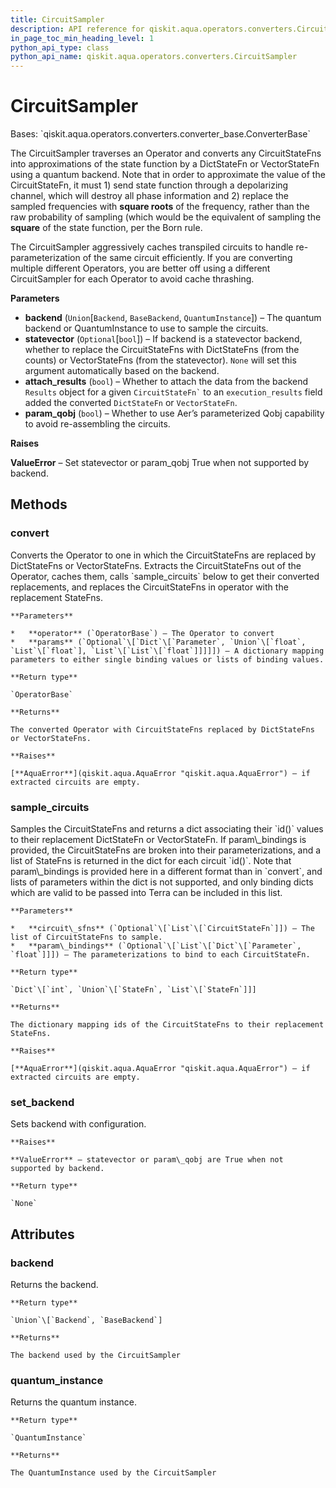 ```yaml
---
title: CircuitSampler
description: API reference for qiskit.aqua.operators.converters.CircuitSampler
in_page_toc_min_heading_level: 1
python_api_type: class
python_api_name: qiskit.aqua.operators.converters.CircuitSampler
---
```


# CircuitSampler

<Class id="qiskit.aqua.operators.converters.CircuitSampler" isDedicatedPage={true} github="https://github.com/qiskit-community/qiskit-aqua/tree/stable/0.9/qiskit/aqua/operators/converters/circuit_sampler.py" signature="CircuitSampler(backend, statevector=None, param_qobj=False, attach_results=False)">
  Bases: `qiskit.aqua.operators.converters.converter_base.ConverterBase`

  The CircuitSampler traverses an Operator and converts any CircuitStateFns into approximations of the state function by a DictStateFn or VectorStateFn using a quantum backend. Note that in order to approximate the value of the CircuitStateFn, it must 1) send state function through a depolarizing channel, which will destroy all phase information and 2) replace the sampled frequencies with **square roots** of the frequency, rather than the raw probability of sampling (which would be the equivalent of sampling the **square** of the state function, per the Born rule.

  The CircuitSampler aggressively caches transpiled circuits to handle re-parameterization of the same circuit efficiently. If you are converting multiple different Operators, you are better off using a different CircuitSampler for each Operator to avoid cache thrashing.

  **Parameters**

  *   **backend** (`Union`\[`Backend`, `BaseBackend`, `QuantumInstance`]) – The quantum backend or QuantumInstance to use to sample the circuits.
  *   **statevector** (`Optional`\[`bool`]) – If backend is a statevector backend, whether to replace the CircuitStateFns with DictStateFns (from the counts) or VectorStateFns (from the statevector). `None` will set this argument automatically based on the backend.
  *   **attach\_results** (`bool`) – Whether to attach the data from the backend `Results` object for a given `` CircuitStateFn` `` to an `execution_results` field added the converted `DictStateFn` or `VectorStateFn`.
  *   **param\_qobj** (`bool`) – Whether to use Aer’s parameterized Qobj capability to avoid re-assembling the circuits.

  **Raises**

  **ValueError** – Set statevector or param\_qobj True when not supported by backend.

  ## Methods

  ### convert

  <Function id="qiskit.aqua.operators.converters.CircuitSampler.convert" name="convert" signature="CircuitSampler.convert(operator, params=None)">
    Converts the Operator to one in which the CircuitStateFns are replaced by DictStateFns or VectorStateFns. Extracts the CircuitStateFns out of the Operator, caches them, calls `sample_circuits` below to get their converted replacements, and replaces the CircuitStateFns in operator with the replacement StateFns.

    **Parameters**

    *   **operator** (`OperatorBase`) – The Operator to convert
    *   **params** (`Optional`\[`Dict`\[`Parameter`, `Union`\[`float`, `List`\[`float`], `List`\[`List`\[`float`]]]]]) – A dictionary mapping parameters to either single binding values or lists of binding values.

    **Return type**

    `OperatorBase`

    **Returns**

    The converted Operator with CircuitStateFns replaced by DictStateFns or VectorStateFns.

    **Raises**

    [**AquaError**](qiskit.aqua.AquaError "qiskit.aqua.AquaError") – if extracted circuits are empty.
  </Function>

  ### sample\_circuits

  <Function id="qiskit.aqua.operators.converters.CircuitSampler.sample_circuits" name="sample_circuits" signature="CircuitSampler.sample_circuits(circuit_sfns=None, param_bindings=None)">
    Samples the CircuitStateFns and returns a dict associating their `id()` values to their replacement DictStateFn or VectorStateFn. If param\_bindings is provided, the CircuitStateFns are broken into their parameterizations, and a list of StateFns is returned in the dict for each circuit `id()`. Note that param\_bindings is provided here in a different format than in `convert`, and lists of parameters within the dict is not supported, and only binding dicts which are valid to be passed into Terra can be included in this list.

    **Parameters**

    *   **circuit\_sfns** (`Optional`\[`List`\[`CircuitStateFn`]]) – The list of CircuitStateFns to sample.
    *   **param\_bindings** (`Optional`\[`List`\[`Dict`\[`Parameter`, `float`]]]) – The parameterizations to bind to each CircuitStateFn.

    **Return type**

    `Dict`\[`int`, `Union`\[`StateFn`, `List`\[`StateFn`]]]

    **Returns**

    The dictionary mapping ids of the CircuitStateFns to their replacement StateFns.

    **Raises**

    [**AquaError**](qiskit.aqua.AquaError "qiskit.aqua.AquaError") – if extracted circuits are empty.
  </Function>

  ### set\_backend

  <Function id="qiskit.aqua.operators.converters.CircuitSampler.set_backend" name="set_backend" signature="CircuitSampler.set_backend(backend, **kwargs)">
    Sets backend with configuration.

    **Raises**

    **ValueError** – statevector or param\_qobj are True when not supported by backend.

    **Return type**

    `None`
  </Function>

  ## Attributes

  ### backend

  <Attribute id="qiskit.aqua.operators.converters.CircuitSampler.backend" name="backend">
    Returns the backend.

    **Return type**

    `Union`\[`Backend`, `BaseBackend`]

    **Returns**

    The backend used by the CircuitSampler
  </Attribute>

  ### quantum\_instance

  <Attribute id="qiskit.aqua.operators.converters.CircuitSampler.quantum_instance" name="quantum_instance">
    Returns the quantum instance.

    **Return type**

    `QuantumInstance`

    **Returns**

    The QuantumInstance used by the CircuitSampler
  </Attribute>
</Class>

